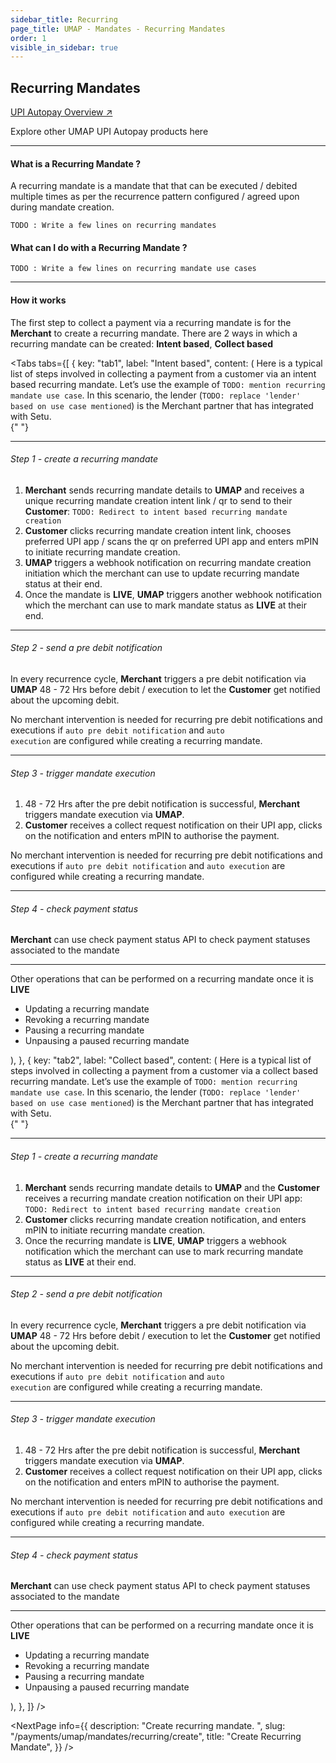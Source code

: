 ```yaml
---
sidebar_title: Recurring
page_title: UMAP - Mandates - Recurring Mandates
order: 1
visible_in_sidebar: true
---
```


## Recurring Mandates

<Card padding="small" shape="rounded">
    <a href="/payments/umap/mandates" target="_blank">
        UPI Autopay Overview ↗
    </a>
    <p>
        Explore other UMAP UPI Autopay products here
    </p>
</Card>

<hr class="primary"/>

#### What is a Recurring Mandate ?

A recurring mandate is a mandate that that can be executed / debited multiple times as per the recurrence pattern configured / agreed upon during mandate creation.

`TODO : Write a few lines on recurring mandates`

#### What can I do with a Recurring Mandate ?

`TODO : Write a few lines on recurring mandate use cases`

<hr class="primary" />

#### How it works

The first step to collect a payment via a recurring mandate is for the **Merchant** to create a recurring mandate. There are 2 ways in which a recurring mandate can be created: **Intent based**, **Collect based**

<Tabs
  tabs={[
    {
      key: "tab1",
      label: "Intent based",
      content: (
        <Text>
            Here is a typical list of steps involved in collecting a payment from a customer via an intent based recurring mandate. Let’s use the example of `TODO: mention recurring mandate use case`. In this scenario, the lender (`TODO: replace 'lender' based on use case mentioned`) is the Merchant partner that has integrated with Setu.<br/>
            {" "}<br/>
            <hr class="primary"/>
            <h6>Step 1 - create a recurring mandate</h6>
            <ol>
                <li><b>Merchant</b> sends recurring mandate details to <b>UMAP</b> and receives a unique recurring mandate creation intent link / qr to send to their <b>Customer</b>: `TODO: Redirect to intent based recurring mandate creation`</li>
                <li><b>Customer</b> clicks recurring mandate creation intent link, chooses preferred UPI app / scans the qr on preferred UPI app and enters mPIN to initiate recurring mandate creation.</li>
                <li><b>UMAP</b> triggers a webhook notification on recurring mandate creation initiation which the merchant can use to update recurring mandate status at their end.</li>
                <li>Once the mandate is <b>LIVE</b>, <b>UMAP</b> triggers another webhook notification which the merchant can use to mark mandate status as <b>LIVE</b> at their end.</li>
            </ol>
            <hr class="tertiary"/>
            <h6>Step 2 - send a pre debit notification</h6>
            <p>In every recurrence cycle, <b>Merchant</b> triggers a pre debit notification via <b>UMAP</b> 48 - 72 Hrs before debit / execution to let the <b>Customer</b> get notified about the upcoming debit.</p>
            <Callout type="tip">
                No merchant intervention is needed for recurring pre debit notifications and executions if <code>auto pre debit notification</code> and <code>auto execution</code> are configured while creating a recurring mandate.
            </Callout>
            <hr class="tertiary"/>
            <h6>Step 3 - trigger mandate execution</h6>
            <ol>
                <li>48 - 72 Hrs after the pre debit notification is successful, <b>Merchant</b> triggers mandate execution via <b>UMAP</b>.</li>
                <li><b>Customer</b> receives a collect request notification on their UPI app, clicks on the notification and enters mPIN to authorise the payment.</li>
            </ol>
            <Callout type="tip">
                No merchant intervention is needed for recurring pre debit notifications and executions if <code>auto pre debit notification</code> and <code>auto execution</code> are configured while creating a recurring mandate.
            </Callout>
            <hr class="tertiary"/>
            <h6>Step 4 - check payment status</h6>
            <p><b>Merchant</b> can use check payment status API to check payment statuses associated to the mandate</p>
            <hr class = "primary"/>
            Other operations that can be performed on a recurring mandate once it is <b>LIVE</b>
            <ul>
                <li>Updating a recurring mandate</li>
                <li>Revoking a recurring mandate</li>
                <li>Pausing a recurring mandate</li>
                <li>Unpausing a paused recurring mandate</li>
            </ul>
        </Text>
        ),
    },
    {
      key: "tab2",
      label: "Collect based",
      content: (
        <Text>
            Here is a typical list of steps involved in collecting a payment from a customer via a collect based recurring mandate. Let’s use the example of `TODO: mention recurring mandate use case`. In this scenario, the lender (`TODO: replace 'lender' based on use case mentioned`) is the Merchant partner that has integrated with Setu.<br/>
            {" "}<br/>
            <hr class="primary"/>
            <h6>Step 1 - create a recurring mandate</h6>
            <ol>
                <li><b>Merchant</b> sends recurring mandate details to <b>UMAP</b> and the <b>Customer</b> receives a recurring mandate creation notification on their UPI app: `TODO: Redirect to intent based recurring mandate creation`</li>
                <li><b>Customer</b> clicks recurring mandate creation notification, and enters mPIN to initiate recurring mandate creation.</li>
                <li>Once the recurring mandate is <b>LIVE</b>, <b>UMAP</b> triggers a webhook notification which the merchant can use to mark recurring mandate status as <b>LIVE</b> at their end.</li>
            </ol>
            <hr class="tertiary"/>
            <h6>Step 2 - send a pre debit notification</h6>
            <p>In every recurrence cycle, <b>Merchant</b> triggers a pre debit notification via <b>UMAP</b> 48 - 72 Hrs before debit / execution to let the <b>Customer</b> get notified about the upcoming debit.</p>
            <Callout type="tip">
                No merchant intervention is needed for recurring pre debit notifications and executions if <code>auto pre debit notification</code> and <code>auto execution</code> are configured while creating a recurring mandate.
            </Callout>
            <hr class="tertiary"/>
            <h6>Step 3 - trigger mandate execution</h6>
            <ol>
                <li>48 - 72 Hrs after the pre debit notification is successful, <b>Merchant</b> triggers mandate execution via <b>UMAP</b>.</li>
                <li><b>Customer</b> receives a collect request notification on their UPI app, clicks on the notification and enters mPIN to authorise the payment.</li>
            </ol>
            <Callout type="tip">
                No merchant intervention is needed for recurring pre debit notifications and executions if <code>auto pre debit notification</code> and <code>auto execution</code> are configured while creating a recurring mandate.
            </Callout>
            <hr class="tertiary"/>
            <h6>Step 4 - check payment status</h6>
            <p><b>Merchant</b> can use check payment status API to check payment statuses associated to the mandate</p>
            <hr class = "primary"/>
            Other operations that can be performed on a recurring mandate once it is <b>LIVE</b>
            <ul>
                <li>Updating a recurring mandate</li>
                <li>Revoking a recurring mandate</li>
                <li>Pausing a recurring mandate</li>
                <li>Unpausing a paused recurring mandate</li>
            </ul>
        </Text>
        ),
    },
  ]}
/>

<NextPage
    info={{
        description: "Create recurring mandate.  ",
        slug: "/payments/umap/mandates/recurring/create",
        title: "Create Recurring Mandate",
    }}
/>



